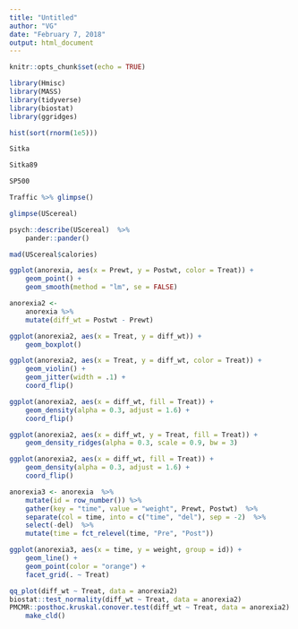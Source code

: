 ```yaml
---
title: "Untitled"
author: "VG"
date: "February 7, 2018"
output: html_document
---
```


```r
knitr::opts_chunk$set(echo = TRUE)

library(Hmisc)
library(MASS)
library(tidyverse)
library(biostat)
library(ggridges)
```

```r
hist(sort(rnorm(1e5)))
```

```r
Sitka
```

```r
Sitka89
```
```r
SP500
```


```r
Traffic %>% glimpse()
```

```r
glimpse(UScereal)
```

```r
psych::describe(UScereal)  %>% 
    pander::pander()
```

```r
mad(UScereal$calories)
```



```r
ggplot(anorexia, aes(x = Prewt, y = Postwt, color = Treat)) +
    geom_point() +
    geom_smooth(method = "lm", se = FALSE)
```

```r
anorexia2 <-
    anorexia %>% 
    mutate(diff_wt = Postwt - Prewt)

ggplot(anorexia2, aes(x = Treat, y = diff_wt)) +
    geom_boxplot()
```
```r
ggplot(anorexia2, aes(x = Treat, y = diff_wt, color = Treat)) +
    geom_violin() +
    geom_jitter(width = .1) +
    coord_flip()
```


```r
ggplot(anorexia2, aes(x = diff_wt, fill = Treat)) +
    geom_density(alpha = 0.3, adjust = 1.6) +
    coord_flip()
```
```r
ggplot(anorexia2, aes(x = diff_wt, y = Treat, fill = Treat)) +
    geom_density_ridges(alpha = 0.3, scale = 0.9, bw = 3)
```

```r
ggplot(anorexia2, aes(x = diff_wt, fill = Treat)) +
    geom_density(alpha = 0.3, adjust = 1.6) +
    coord_flip()
```


```r
anorexia3 <- anorexia  %>% 
    mutate(id = row_number()) %>% 
    gather(key = "time", value = "weight", Prewt, Postwt)  %>% 
    separate(col = time, into = c("time", "del"), sep = -2)  %>% 
    select(-del)  %>% 
    mutate(time = fct_relevel(time, "Pre", "Post"))

ggplot(anorexia3, aes(x = time, y = weight, group = id)) +
    geom_line() +
    geom_point(color = "orange") +
    facet_grid(. ~ Treat)
```



```r
qq_plot(diff_wt ~ Treat, data = anorexia2)
biostat::test_normality(diff_wt ~ Treat, data = anorexia2)
PMCMR::posthoc.kruskal.conover.test(diff_wt ~ Treat, data = anorexia2) %>% 
    make_cld()
```

